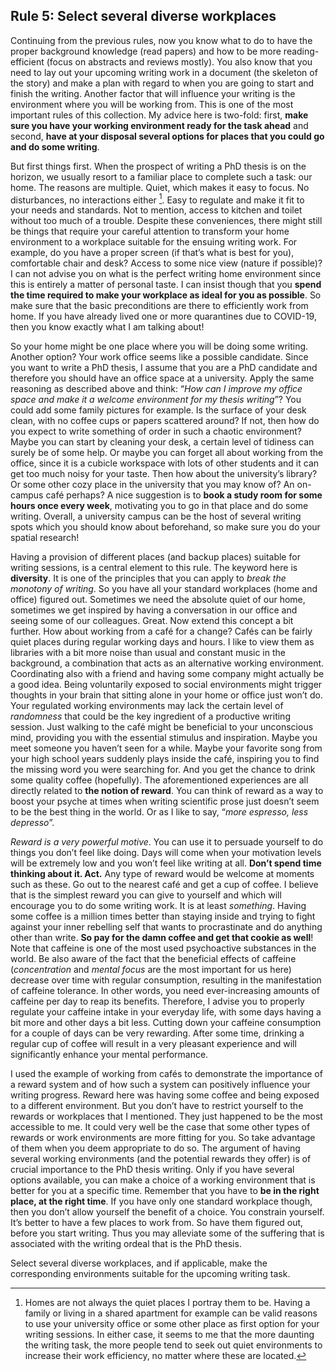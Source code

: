 ## **Rule 5:** Select several diverse workplaces {-#rule5}

:::{.indent}
Continuing from the previous rules, now you know what to do to have the proper background knowledge (read papers) and how to be more reading-efficient (focus on abstracts and reviews mostly).
You also know that you need to lay out your upcoming writing work in a document (the skeleton of the story) and make a plan with regard to when you are going to start and finish the writing.
Another factor that will influence your writing is the environment where you will be working from.
This is one of the most important rules of this collection.
My advice here is two-fold: first, **make sure you have your working environment ready for the task ahead** and second, **have at your disposal several options for places that you could go and do some writing**.
:::

:::{.indent}
But first things first.
When the prospect of writing a PhD thesis is on the horizon, we usually resort to a familiar place to complete such a task: our home.
The reasons are multiple.
Quiet, which makes it easy to focus.
No disturbances, no interactions either ^[Homes are not always the quiet places I portray them to be. Having a family or living in a shared apartment for example can be valid reasons to use your university office or some other place as first option for your writing sessions. In either case, it seems to me that the more daunting the writing task, the more people tend to seek out quiet environments to increase their work efficiency, no matter where these are located.].
Easy to regulate and make it fit to your needs and standards.
Not to mention, access to kitchen and toilet without too much of a trouble.
Despite these conveniences, there might still be things that require your careful attention to transform your home environment to a workplace suitable for the ensuing writing work.
For example, do you have a proper screen (if that's what is best for you), comfortable chair and desk?
Access to some nice view (nature if possible)?
I can not advise you on what is the perfect writing home environment since this is entirely a matter of personal taste.
I can insist though that you **spend the time required to make your workplace as ideal for you as possible**.
So make sure that the basic preconditions are there to efficiently work from home.
If you have already lived one or more quarantines due to COVID-19, then you know exactly what I am talking about!
:::

:::{.indent}
So your home might be one place where you will be doing some writing.
Another option?
Your work office seems like a possible candidate.
Since you want to write a PhD thesis, I assume that you are a PhD candidate and therefore you should have an office space at a university.
Apply the same reasoning as described above and think: "*How can I improve my office space and make it a welcome environment for my thesis writing*"?
You could add some family pictures for example.
Is the surface of your desk clean, with no coffee cups or papers scattered around?
If not, then how do you expect to write something of order in such a chaotic environment?
Maybe you can start by cleaning your desk, a certain level of tidiness can surely be of some help.
Or maybe you can forget all about working from the office, since it is a cubicle workspace with lots of other students and it can get too much noisy for your taste.
Then how about the university's library?
Or some other cozy place in the university that you may know of?
An on-campus café perhaps?
A nice suggestion is to **book a study room for some hours once every week**, motivating you to go in that place and do some writing.
Overall, a university campus can be the host of several writing spots which you should know about beforehand, so make sure you do your spatial research!
:::

:::{.indent}
Having a provision of different places (and backup places) suitable for writing sessions, is a central element to this rule.
The keyword here is **diversity**.
It is one of the principles that you can apply to *break the monotony of writing*.
So you have all your standard workplaces (home and office) figured out.
Sometimes we need the absolute quiet of our home, sometimes we get inspired by having a conversation in our office and seeing some of our colleagues.
Great.
Now extend this concept a bit further.
How about working from a café for a change?
Cafés can be fairly quiet places during regular working days and hours.
I like to view them as libraries with a bit more noise than usual and constant music in the background, a combination that acts as an alternative working environment.
Coordinating also with a friend and having some company might actually be a good idea.
Being voluntarily exposed to social environments might trigger thoughts in your brain that sitting alone in your home or office just won't do.
Your regulated working environments may lack the certain level of *randomness* that could be the key ingredient of a productive writing session.
Just walking to the café might be beneficial to your unconscious mind, providing you with the essential stimulus and inspiration.
Maybe you meet someone you haven't seen for a while.
Maybe your favorite song from your high school years suddenly plays inside the café, inspiring you to find the missing word you were searching for.
And you get the chance to drink some quality coffee (hopefully).
The aforementioned experiences are all directly related to **the notion of reward**.
You can think of reward as a way to boost your psyche at times when writing scientific prose just doesn't seem to be the best thing in the world.
Or as I like to say, "*more espresso, less depresso*".
:::

:::{.indent}
*Reward is a very powerful motive*.
You can use it to persuade yourself to do things you don't feel like doing.
Days will come when your motivation levels will be extremely low and you won't feel like writing at all.
**Don't spend time thinking about it.
Act.**
Any type of reward would be welcome at moments such as these.
Go out to the nearest café and get a cup of coffee.
I believe that is the simplest reward you can give to yourself and which will encourage you to do some writing work.
It is at least *something*.
Having some coffee is a million times better than staying inside and trying to fight against your inner rebelling self that wants to procrastinate and do anything other than write.
**So pay for the damn coffee and get that cookie as well**!
Note that caffeine is one of the most used psychoactive substances in the world.
Be also aware of the fact that the beneficial effects of caffeine (*concentration* and *mental focus* are the most important for us here) decrease over time with regular consumption, resulting in the manifestation of caffeine tolerance.
In other words, you need ever-increasing amounts of caffeine per day to reap its benefits.
Therefore, I advise you to properly regulate your caffeine intake in your everyday life, with some days having a bit more and other days a bit less.
Cutting down your caffeine consumption for a couple of days can be very rewarding.
After some time, drinking a regular cup of coffee will result in a very pleasant experience and will significantly enhance your mental performance.
:::

:::{.indent}
I used the example of working from cafés to demonstrate the importance of a reward system and of how such a system can positively influence your writing progress.
Reward here was having some coffee and being exposed to a different environment.
But you don't have to restrict yourself to the rewards or workplaces that I mentioned.
They just happened to be the most accessible to me.
It could very well be the case that some other types of rewards or work environments are more fitting for you.
So take advantage of them when you deem appropriate to do so.
The argument of having several working environments (and the potential rewards they offer) is of crucial importance to the PhD thesis writing.
Only if you have several options available, you can make a choice of a working environment that is better for you at a specific time.
Remember that you have to **be in the right place, at the right time**.
If you have only one standard workplace though, then you don't allow yourself the benefit of a choice.
You constrain yourself.
It's better to have a few places to work from.
So have them figured out, before you start writing.
Thus you may alleviate some of the suffering that is associated with the writing ordeal that is the PhD thesis.
:::

:::{.quote}
Select several diverse workplaces, and if applicable, make the corresponding environments suitable for the upcoming writing task.
:::
